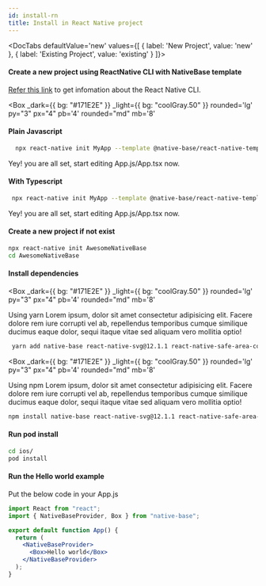 ```yaml
---
id: install-rn
title: Install in React Native project
---
```



<DocTabs
  defaultValue='new'
  values={[
  { label: 'New Project', value: 'new' },
  { label: 'Existing Project', value: 'existing' }
  ]}>

<DocTabItem value="new">

#### Create a new project using ReactNative CLI with NativeBase template

[Refer this link](https://github.com/react-native-community/cli#about) to get infomation about the React Native CLI.

<Box 
 _dark={{ bg: "#171E2E" }}
_light={{ bg: "coolGray.50" }}
rounded='lg' 
py="3"
px="4"
pb='4'
rounded="md"
mb='8'
>

####  Plain Javascript


```bash
  npx react-native init MyApp --template @native-base/react-native-template
```

<Text fontSize="sm" lineHeight="sm">
  Yey! you are all set, start editing App.js/App.tsx now.
</Text>
<br />

####  With Typescript


```bash
 npx react-native init MyApp --template @native-base/react-native-template-typescript
```

<Text fontSize="sm" lineHeight="sm">
  Yey! you are all set, start editing App.js/App.tsx now.
</Text>
</Box>



</DocTabItem>

<DocTabItem value="existing">

#### Create a new project if not exist

```bash
npx react-native init AwesomeNativeBase
cd AwesomeNativeBase
```

#### Install dependencies

<Box 
 _dark={{ bg: "#171E2E" }}
_light={{ bg: "coolGray.50" }}
rounded='lg' 
py="3"
px="4"
pb='4'
rounded="md"
mb='8'
>
<Text bold mb="2" fontSize="md" >
  Using yarn
</Text>
<Text
  _dark={{ color: "coolGray.300" }}
  _light={{ color: "coolGray.800" }}
>
  Lorem ipsum, dolor sit amet consectetur adipisicing elit. Facere dolore rem iure corrupti vel ab, repellendus temporibus cumque similique ducimus eaque dolor, sequi itaque vitae sed aliquam vero mollitia optio!
</Text>
<br />

```bash
 yarn add native-base react-native-svg@12.1.1 react-native-safe-area-context@3.3.2
```

</Box>

<Box
 _dark={{ bg: "#171E2E" }}
_light={{ bg: "coolGray.50" }}
rounded='lg' 
py="3"
px="4"
pb='4'
rounded="md"
mb='8'
>
<Text bold mb="2" fontSize="md" >
  Using npm
</Text>
<Text
  _dark={{ color: "coolGray.300" }}
  _light={{ color: "coolGray.800" }}
>
  Lorem ipsum, dolor sit amet consectetur adipisicing elit. Facere dolore rem iure corrupti vel ab, repellendus temporibus cumque similique ducimus eaque dolor, sequi itaque vitae sed aliquam vero mollitia optio!
</Text>
<br />

```bash
npm install native-base react-native-svg@12.1.1 react-native-safe-area-context@3.3.2
```

</Box>



#### Run pod install

```bash
cd ios/
pod install
```

#### Run the Hello world example

Put the below code in your App.js

```jsx
import React from "react";
import { NativeBaseProvider, Box } from "native-base";

export default function App() {
  return (
    <NativeBaseProvider>
      <Box>Hello world</Box>
    </NativeBaseProvider>
  );
}
```

</DocTabItem>

</DocTabs>


<Box>
  <Box mt="4" mb="8">
    <HStack pl="0" ml="0" space="4">
      <TileLink
        title="Customize NativeBaseProvider"
        url="setup-provider"
        description="NativeBaseProvider provides theme throughout your application"
        className="bg-blueGray-600 mt-2"
      />
      <TileLink
        title="Theme"
        url="default-theme"
        description="Read more about the default NativeBase theme and how to override it"
        className="bg-blueGray-600  mt-2"
      />
    </HStack>
    <Box mt="4" pl="0" ml="0">
      <TileLink
        title="Utility props"
        url="utility-props"
        description="Shorthands of commonly used styling props which maps with the provided theme"
        className="bg-blueGray-600"
      />
    </Box>
  </Box>
</Box>
